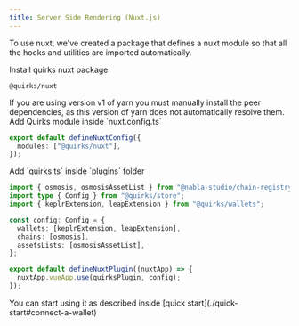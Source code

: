 ```yaml
---
title: Server Side Rendering (Nuxt.js)
---
```


To use nuxt, we've created a package that defines a nuxt module so that all the
hooks and utilities are imported automatically.

<Steps>
  <Step>
    Install quirks nuxt package

```package-install
@quirks/nuxt
```

<Callout type="warn">
If you are using version v1 of yarn you must manually install the peer dependencies, as this version of yarn does not automatically resolve them.
</Callout>

  </Step>
  <Step>
Add Quirks module inside `nuxt.config.ts`

```ts title="nuxt.config.ts"
export default defineNuxtConfig({
  modules: ["@quirks/nuxt"],
});
```

  </Step>
  <Step>
Add `quirks.ts` inside `plugins` folder

```ts title="/plugins/quirks.ts"
import { osmosis, osmosisAssetList } from "@nabla-studio/chain-registry";
import type { Config } from "@quirks/store";
import { keplrExtension, leapExtension } from "@quirks/wallets";

const config: Config = {
  wallets: [keplrExtension, leapExtension],
  chains: [osmosis],
  assetsLists: [osmosisAssetList],
};

export default defineNuxtPlugin((nuxtApp) => {
  nuxtApp.vueApp.use(quirksPlugin, config);
});
```

  </Step>
  <Step>
  You can start using it as described inside [quick start](./quick-start#connect-a-wallet)
  </Step>
</Steps>
